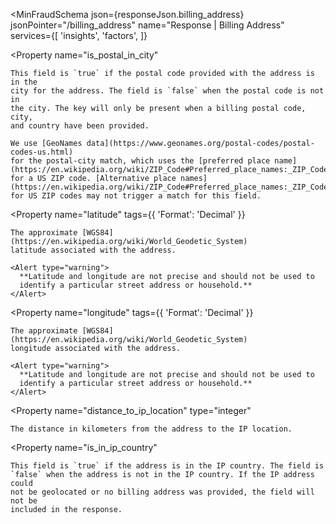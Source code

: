 
<MinFraudSchema
  json={responseJson.billing_address}
  jsonPointer="/billing_address"
  name="Response | Billing Address"
  services={[
    'insights',
    'factors',
  ]}
>
  <Property
    name="is_postal_in_city"
  >
    This field is `true` if the postal code provided with the address is in the
    city for the address. The field is `false` when the postal code is not in
    the city. The key will only be present when a billing postal code, city,
    and country have been provided.

    We use [GeoNames data](https://www.geonames.org/postal-codes/postal-codes-us.html)
    for the postal-city match, which uses the [preferred place name](https://en.wikipedia.org/wiki/ZIP_Code#Preferred_place_names:_ZIP_Codes_and_previous_zoning_lines)
    for a US ZIP code. [Alternative place names](https://en.wikipedia.org/wiki/ZIP_Code#Preferred_place_names:_ZIP_Codes_and_previous_zoning_lines)
    for US ZIP codes may not trigger a match for this field.
  </Property>

  <Property
    name="latitude"
    tags={{
      'Format': 'Decimal'
    }}
  >
    The approximate [WGS84](https://en.wikipedia.org/wiki/World_Geodetic_System)
    latitude associated with the address.

    <Alert type="warning">
      **Latitude and longitude are not precise and should not be used to
      identify a particular street address or household.**
    </Alert>
  </Property>

  <Property
    name="longitude"
    tags={{
      'Format': 'Decimal'
    }}
  >
    The approximate [WGS84](https://en.wikipedia.org/wiki/World_Geodetic_System)
    longitude associated with the address.

    <Alert type="warning">
      **Latitude and longitude are not precise and should not be used to
      identify a particular street address or household.**
    </Alert>
  </Property>

  <Property
    name="distance_to_ip_location"
    type="integer"
  >
    The distance in kilometers from the address to the IP location.
  </Property>

  <Property
    name="is_in_ip_country"
  >
    This field is `true` if the address is in the IP country. The field is
    `false` when the address is not in the IP country. If the IP address could
    not be geolocated or no billing address was provided, the field will not be
    included in the response.
  </Property>
</MinFraudSchema>
